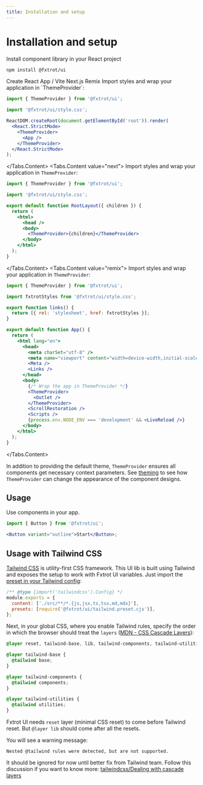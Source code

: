 ```yaml
---
title: Installation and setup
---
```


# Installation and setup

Install component library in your React project

```bash
npm install @fxtrot/ui
```

<Tabs defaultValue="cra" className="mt-8">
  <Tabs.List>
    <Tabs.Trigger value="cra">Create React App / Vite</Tabs.Trigger>
    <Tabs.Trigger value="next">Next.js</Tabs.Trigger>
    <Tabs.Trigger value="remix">Remix</Tabs.Trigger>
  </Tabs.List>
  <Tabs.Content value="cra">
Import styles and wrap your application in `ThemeProvider`:

```jsx filename="src/index.jsx"
import { ThemeProvider } from '@fxtrot/ui';

import '@fxtrot/ui/style.css';

ReactDOM.createRoot(document.getElementById('root')).render(
  <React.StrictMode>
    <ThemeProvider>
      <App />
    </ThemeProvider>
  </React.StrictMode>
);
```

  </Tabs.Content>
  <Tabs.Content value="next">
    Import styles and wrap your application in `ThemeProvider`:

```jsx filename="app/layout.tsx"
import { ThemeProvider } from '@fxtrot/ui';

import '@fxtrot/ui/style.css';

export default function RootLayout({ children }) {
  return (
    <html>
      <head />
      <body>
        <ThemeProvider>{children}</ThemeProvider>
      </body>
    </html>
  );
}
```

  </Tabs.Content>
  <Tabs.Content value="remix">
    Import styles and wrap your application in `ThemeProvider`:

```jsx filename="app/root.tsx"
import { ThemeProvider } from '@fxtrot/ui';

import fxtrotStyles from '@fxtrot/ui/style.css';

export function links() {
  return [{ rel: 'stylesheet', href: fxtrotStyles }];
}

export default function App() {
  return (
    <html lang="en">
      <head>
        <meta charSet="utf-8" />
        <meta name="viewport" content="width=device-width,initial-scale=1" />
        <Meta />
        <Links />
      </head>
      <body>
        {/* Wrap the app in ThemeProvider */}
        <ThemeProvider>
          <Outlet />
        </ThemeProvider>
        <ScrollRestoration />
        <Scripts />
        {process.env.NODE_ENV === 'development' && <LiveReload />}
      </body>
    </html>
  );
}
```

  </Tabs.Content>
</Tabs>

In addition to providing the default theme, `ThemeProvider` ensures all components get necessary context parameters. See [theming](/theming) to see how `ThemeProvider` can change the appearance of the component designs.

## Usage

Use components in your app.

```jsx
import { Button } from '@fxtrot/ui';

<Button variant="outline">Start</Button>;
```

## Usage with Tailwind CSS

[Tailwind CSS](https://tailwindcss.com/) is utility-first CSS framework. This UI lib is built using Tailwind and exposes the setup to work with Fxtrot UI variables.
Just import the [preset in your Tailwind config](https://tailwindcss.com/docs/presets):

```js filename="tailwind.config.cjs"
/** @type {import('tailwindcss').Config} */
module.exports = {
  content: ['./src/**/*.{js,jsx,ts,tsx,md,mdx}'],
  presets: [require('@fxtrot/ui/tailwind.preset.cjs')],
};
```

Next, in your global CSS, where you enable Tailwind rules, specify the order in which the browser should treat the `layers` ([MDN - CSS Cascade Layers](https://developer.mozilla.org/en-US/docs/Web/CSS/@layer)):

```css filename="globals.css"
@layer reset, tailwind-base, lib, tailwind-components, tailwind-utilities, utils;

@layer tailwind-base {
  @tailwind base;
}

@layer tailwind-components {
  @tailwind components;
}

@layer tailwind-utilities {
  @tailwind utilities;
}
```

Fxtrot UI needs `reset` layer (minimal CSS reset) to come before Tailwind reset. But `@layer lib` should come after all the resets.

You will see a warning message:

```
Nested @tailwind rules were detected, but are not supported.
```

It should be ignored for now until better fix from Tailwind team. Follow this discussion if you want to know more: [tailwindcss/Dealing with cascade layers](https://github.com/tailwindlabs/tailwindcss/discussions/6694)
